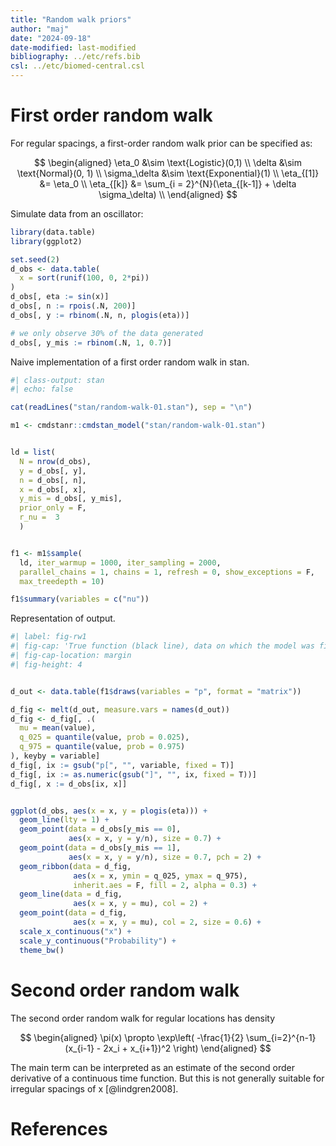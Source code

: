 ```yaml
---
title: "Random walk priors"
author: "maj"
date: "2024-09-18"
date-modified: last-modified
bibliography: ../etc/refs.bib
csl: ../etc/biomed-central.csl
---
```



# First order random walk

For regular spacings, a first-order random walk prior can be specified as:

$$
\begin{aligned}
\eta_0 &\sim \text{Logistic}(0,1) \\
\delta &\sim \text{Normal}(0, 1) \\
\sigma_\delta &\sim \text{Exponential}(1) \\
\eta_{[1]} &= \eta_0 \\
\eta_{[k]} &= \sum_{i = 2}^{N}(\eta_{[k-1]}  + \delta  \sigma_\delta) \\
\end{aligned}
$$

Simulate data from an oscillator:

```r
library(data.table)
library(ggplot2)

set.seed(2)
d_obs <- data.table(
  x = sort(runif(100, 0, 2*pi))
)
d_obs[, eta := sin(x)]
d_obs[, n := rpois(.N, 200)]
d_obs[, y := rbinom(.N, n, plogis(eta))]

# we only observe 30% of the data generated
d_obs[, y_mis := rbinom(.N, 1, 0.7)]

```

Naive implementation of a first order random walk in stan.

```r
#| class-output: stan
#| echo: false

cat(readLines("stan/random-walk-01.stan"), sep = "\n")
```


```r
m1 <- cmdstanr::cmdstan_model("stan/random-walk-01.stan")


ld = list(
  N = nrow(d_obs), 
  y = d_obs[, y], 
  n = d_obs[, n],
  x = d_obs[, x], 
  y_mis = d_obs[, y_mis], 
  prior_only = F, 
  r_nu =  3
  )


f1 <- m1$sample(
  ld, iter_warmup = 1000, iter_sampling = 2000,
  parallel_chains = 1, chains = 1, refresh = 0, show_exceptions = F,
  max_treedepth = 10)

f1$summary(variables = c("nu"))


```


Representation of output.



```r
#| label: fig-rw1
#| fig-cap: 'True function (black line), data on which the model was fit (black points), data we did not see (black triangles), random walk (red line) with interpolated points (red) and uncertainty (red ribbon).'
#| fig-cap-location: margin
#| fig-height: 4


d_out <- data.table(f1$draws(variables = "p", format = "matrix"))

d_fig <- melt(d_out, measure.vars = names(d_out))
d_fig <- d_fig[, .(
  mu = mean(value), 
  q_025 = quantile(value, prob = 0.025),
  q_975 = quantile(value, prob = 0.975)
), keyby = variable]
d_fig[, ix := gsub("p[", "", variable, fixed = T)]
d_fig[, ix := as.numeric(gsub("]", "", ix, fixed = T))]
d_fig[, x := d_obs[ix, x]]


ggplot(d_obs, aes(x = x, y = plogis(eta))) +
  geom_line(lty = 1) +
  geom_point(data = d_obs[y_mis == 0],
             aes(x = x, y = y/n), size = 0.7) +
  geom_point(data = d_obs[y_mis == 1],
             aes(x = x, y = y/n), size = 0.7, pch = 2) +
  geom_ribbon(data = d_fig, 
              aes(x = x, ymin = q_025, ymax = q_975),
              inherit.aes = F, fill = 2, alpha = 0.3) +
  geom_line(data = d_fig, 
              aes(x = x, y = mu), col = 2) +
  geom_point(data = d_fig, 
              aes(x = x, y = mu), col = 2, size = 0.6) +
  scale_x_continuous("x") +
  scale_y_continuous("Probability") +
  theme_bw()

```


# Second order random walk

The second order random walk for regular locations has density

$$
\begin{aligned}
\pi(x) \propto \exp\left( -\frac{1}{2} \sum_{i=2}^{n-1} (x_{i-1} - 2x_i + x_{i+1})^2  \right)
\end{aligned}
$$

The main term can be interpreted as an estimate of the second order derivative of a continuous time function.
But this is not generally suitable for irregular spacings of x [@lindgren2008].

# References

::: {#refs}
:::

